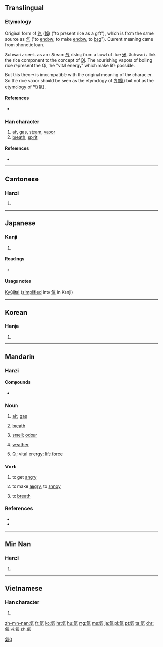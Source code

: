 {{also|气|気|炁}}
==Translingual==

===Etymology===

Original form of [[饩]] ([[餼]]) ("to present rice as a gift"), which is from the same source as [[乞]] ("to [[endow]]; to make [[endow]], to [[beg]]"). Current meaning came from phonetic loan.

Schwartz see it as an {{liushu|ic|rs=气00}} : Steam [[气]] rising from a bowl of rice [[米]].
Schwartz link the rice component to the concept of [[w:Qi|Qi]]. The nourishing vapors of boiling rice represent the Qi, the "vital energy" which make life possible.

But this theory is imcompatible with the original meaning of the character. So the rice vapor should be seen as the etymology of [[饩]]([[餼]]) but not as the etymology of 气(氣).

====References====
* {{reference-book
 | last = Schwartz
 | first = Benjamin
 | year = 1985
 | title = The World of Thought in Ancient China
 | publisher = Harvard University Press
 | location = Cambridge, MA
 | isbn = 9780674043312
}}

===Han character===
{{Han char|rn=84|rad=气|as=06|sn=10|four=8091<sub>7</sub>|canj=人弓火木 (ONFD)}}

# [[air]], [[gas]], [[steam]], [[vapor]]
# [[breath]], [[spirit]]

====References====
* {{Han ref|kx=0599.120|dkj=17059|dj=0990.260|hdz=32011.140|uh=6C23|ud=27683|bh=AEF0|bd=44784}}

----

==Cantonese==

===Hanzi===
{{yue-hanzi|jyut=hei3|y=hei3|sim=气}}

# {{defn|lang=yue|sort=气06}}

----

==Japanese==

===Kanji===
{{ja-kanji|grade=|rs=气06}}

# {{defn|lang=ja|sort=气06}}

====Readings====
* {{ja-readings|on=[[き]] (ki), [[け]] (ke)|kun=[[いき]] (iki)}}

====Usage notes====
[[Kyūjitai]] ([[simplified]] into [[気]] in Kanji)

----

==Korean==

===Hanja===
{{ko-hanja|hangeul=기|eumhun=|rv=gi|mr=ki|y=ki}}

# {{defn|lang=ko|sort=气06}}

----

==Mandarin==

===Hanzi===
{{cmn-hanzi|sim=气|pin=[[qì]] ([[qi4]])|wg=ch'i<sup>4</sup>}}

====Compounds====
* {{l|cmn|煤氣鼓}}

===Noun===
{{cmn-noun|t|pin=qì|pint=qi4|tra=氣|sim=气}}

# {{context|Intermediate Mandarin|lang=cmn}} [[air]]; [[gas]]
#: {{zh-usex|出去 透 透 氣！|Go out to breath fresh air!|link=y}}
#: {{zh-usex|輪胎 漏 氣 了。| The tire leaks air.|link=y}}
#: {{zh-usex|天然氣|natural gas|link=y}}
# {{context|Intermediate Mandarin|lang=cmn}} [[breath]]
#: {{zh-usex|喘不過氣 來|to be out of breath|link=y}}
#: {{zh-usex|我 會 戰斗 到 最后 一 口 '''氣'''。|I will fight to my last breath.|link=y}}
# [[smell]]; [[odour]]
#: {{zh-usex|把 廚 炊 的 煙火 '''氣''' 從 衣服 上去 掉 是 很 難 的。|It is difficult to remove the '''smell''' of cooking from clothes.}}
#: {{zh-usex|氣味|smell|link=y}}
# [[weather]]
#: {{zh-usex|天氣|weather|link=y}}
# {{context|Chinese philosophy|lang=cmn}} [[w:Qi|Qi]]; vital energy; [[life force]]

===Verb===
{{cmn-verb|t|pin=qì|pint=qi4|tra=氣|sim=气}}

# {{context|Elementary Mandarin|lang=cmn}} to get [[angry]]
#: {{zh-usex|生氣|to get angry|link=y}}
# to make [[angry]], to [[annoy]]
#: {{zh-usex|別 '''氣''' 我!|Don't '''annoy''' me!|link=y}}
# to [[breath]]

===References===
* {{cite web
| url = http://www.mdbg.net/chindict/chindict.php?page=worddict&wdrst=0&wdqb=氣
| title = 氣
| work = MDBG English to Chinese dictionary ( Based on CC-CEDICT )
| language = Mandarin/English
| accessdate = 2014-02-17}}
* {{cite web
| url = http://www.jukuu.com/index.php
| title = Jukuu
| work = Jukuu
| language = Mandarin/English
}}

----

==Min Nan==

===Hanzi===
{{nan-hanzi|poj=khì, khùi}}

# {{defn|lang=nan}}

----

==Vietnamese==

===Han character===
{{vi-hantu|[[khí]]|rs=气06}}

# {{defn|lang=vi|sort=气06}}

[[Category:CJKV characters simplified differently in Japan and China|氣0]]

[[zh-min-nan:氣]]
[[fr:氣]]
[[ko:氣]]
[[hr:氣]]
[[hu:氣]]
[[mg:氣]]
[[ms:氣]]
[[ja:氣]]
[[pl:氣]]
[[pt:氣]]
[[ta:氣]]
[[chr:氣]]
[[vi:氣]]
[[zh:氣]]